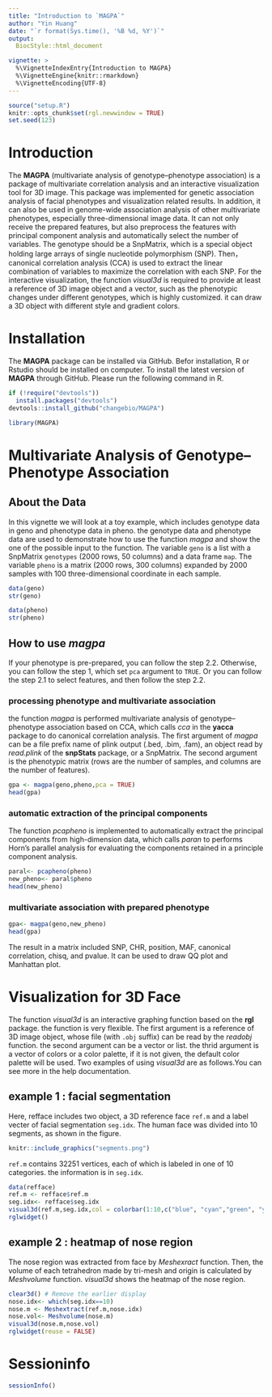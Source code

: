 ```yaml
---
title: "Introduction to `MAGPA`"
author: "Yin Huang"
date: "`r format(Sys.time(), '%B %d, %Y')`"
output:
  BiocStyle::html_document

vignette: >
  %\VignetteIndexEntry{Introduction to MAGPA}
  %\VignetteEngine{knitr::rmarkdown}
  %\VignetteEncoding{UTF-8}
---
```


```r
source("setup.R")
knitr::opts_chunk$set(rgl.newwindow = TRUE)
set.seed(123)
```

# Introduction

The **MAGPA** (multivariate analysis of genotype–phenotype association) is a package of multivariate correlation analysis and an interactive visualization tool for 3D image. This package was implemented for genetic association analysis of facial phenotypes and visualization related results. In addition, it can also be used in genome-wide association analysis of other multivariate phenotypes, especially three-dimensional image data. It can not only receive the prepared features, but also preprocess the features with principal component analysis and automatically select the number of variables. The genotype should be a SnpMatrix, which is a special object holding large arrays of single nucleotide polymorphism (SNP). Then，canonical correlation analysis (CCA) is used to extract the linear combination of variables to maximize the correlation with each SNP. For the interactive visualization, the function *visual3d* is required to provide at least a reference of 3D image object and a vector, such as the phenotypic changes under different genotypes, which is highly customized. it can draw a 3D object with different style and gradient colors.

# Installation
The **MAGPA** package can be installed via GitHub. Befor installation, R or Rstudio should be installed on computer. To install the latest version of **MAGPA** through GitHub. Please run the following command in R.

```r
if (!require("devtools"))
  install.packages("devtools")
devtools::install_github("changebio/MAGPA")
```

```r
library(MAGPA)
```

# Multivariate Analysis of Genotype–Phenotype Association

## About the Data

In this vignette we will look at a toy example, which includes genotype data in geno and phenotype data in pheno. the genotype data and phenotype data are used to demonstrate how to use the function *magpa* and show the one of the possible input to the function. The variable `geno` is a list with a SnpMatrix `genotypes` (2000 rows, 50 columns) and a data frame `map`.  The variable `pheno` is a matrix (2000 rows, 300 columns) expanded by 2000 samples with 100 three-dimensional coordinate in each sample.
```r
data(geno)
str(geno)
```


```r
data(pheno)
str(pheno)
```

## How to use *magpa*

If your phenotype is pre-prepared, you can follow the step 2.2. Otherwise, you can follow the step 1, which set `pca` argument to `TRUE`. Or you can follow the step 2.1 to select features, and then follow the step 2.2.

### processing phenotype and multivariate association
the function *magpa* is performed multivariate analysis of genotype–phenotype association based on CCA, which calls *cca* in the **yacca** package to do canonical correlation analysis. The first argument of *magpa* can be a file prefix name of plink output (.bed, .bim, .fam), an object read by *read.plink* of the **snpStats** package, or a SnpMatrix. The second argument is the phenotypic matrix (rows are the number of samples, and columns are the number of features). 

```r
gpa <- magpa(geno,pheno,pca = TRUE)
head(gpa)
```

### automatic extraction of the principal components
The function *pcapheno* is implemented to automatically extract the principal components from high-dimension data, which calls *paran* to performs Horn's parallel analysis for evaluating the components retained in a principle component analysis. 
```r
paral<- pcapheno(pheno)
new_pheno<- paral$pheno
head(new_pheno)
```

### multivariate association with prepared phenotype
```r
gpa<- magpa(geno,new_pheno)
head(gpa)
```

The result in a matrix included SNP, CHR, position, MAF, canonical correlation, chisq, and pvalue. It can be used to draw QQ plot and Manhattan plot.

# Visualization for 3D Face

The function *visual3d* is an interactive graphing function based on the **rgl** package. the function is very flexible. The first argument is a reference of 3D image object, whose file (with `.obj` suffix) can be read by the *readobj* function. the second argument can be a vector or list. the thrid argument is a vector of colors or a color palette, if it is not given, the default color palette will be used.
Two examples of using *visual3d* are as follows.You can see more in the help documentation.

## example 1 : facial segmentation
Here, refface includes two object, a 3D reference face `ref.m` and a label vecter of facial segmentation `seg.idx`.
The human face was divided into 10 segments, as shown in the figure.

```r
knitr::include_graphics("segments.png")
```

`ref.m` contains 32251 vertices, each of which is labeled in one of 10 categories. the information is in `seg.idx`.

```r
data(refface)
ref.m <- refface$ref.m
seg.idx<- refface$seg.idx
visual3d(ref.m,seg.idx,col = colorbar(1:10,c("blue", "cyan","green", "yellow", "orange","red")))
rglwidget()
```

## example 2 : heatmap of nose region
The nose region was extracted from face by *Meshexract* function. Then, the volume of each tetrahedron made by tri-mesh and origin is calculated by *Meshvolume* function. *visual3d* shows the heatmap of the nose region.

```r
clear3d() # Remove the earlier display
nose.idx<- which(seg.idx==10)
nose.m <- Meshextract(ref.m,nose.idx)
nose.vol<- Meshvolume(nose.m)
visual3d(nose.m,nose.vol)
rglwidget(reuse = FALSE)
```




# Sessioninfo

```r
sessionInfo()
```



